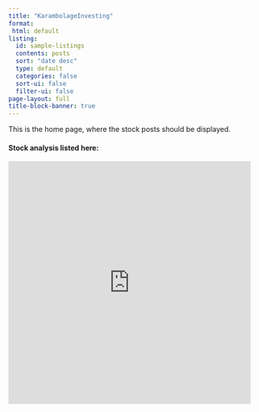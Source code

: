 ```yaml
---
title: "KarambolageInvesting"
format: 
 html: default
listing:
  id: sample-listings
  contents: posts
  sort: "date desc"
  type: default
  categories: false
  sort-ui: false
  filter-ui: false
page-layout: full
title-block-banner: true
---
```


This is the home page, where the stock posts should be displayed.

#### Stock analysis listed here:

::: {#sample-listings}
:::

<iframe src="https://giphy.com/embed/9JrkkDoJuU0FbdbUZU" width="480" height="480" frameBorder="0" class="giphy-embed" allowFullScreen>

</iframe>

<p>
